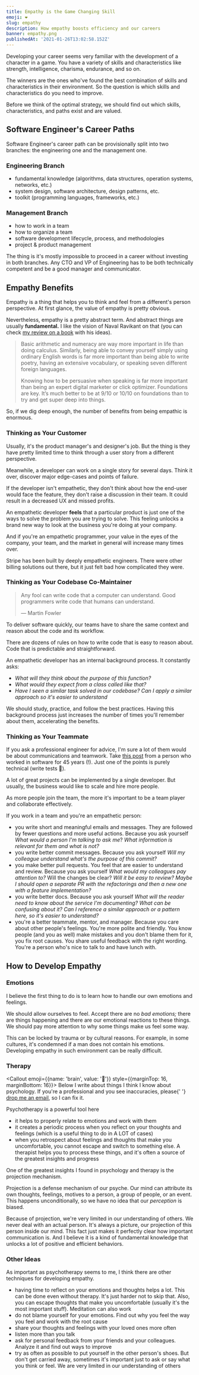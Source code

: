 ```yaml
---
title: Empathy is the Game Changing Skill
emoji: ❤️
slug: empathy
description: How empathy boosts efficiency and our careers
banner: empathy.png
publishedAt: '2021-01-26T13:02:58.152Z'
---
```


Developing your career seems very familiar with the development of a character in a game. You have a variety of skills and characteristics like strength, intelligence, charisma, endurance, and so on.

The winners are the ones who've found the best combination of skills and characteristics in their environment. So the question is which skills and characteristics do you need to improve.

Before we think of the optimal strategy, we should find out which skills, characteristics, and paths exist and are valued.

## Software Engineer's Career Paths

Software Engineer's career path can be provisionally split into two branches: the engineering one and the management one.

### Engineering Branch

- fundamental knowledge (algorithms, data structures, operation systems, networks, etc.)
- system design, software architecture, design patterns, etc.
- toolkit (programming languages, frameworks, etc.)

### Management Branch

- how to work in a team
- how to organize a team
- software development lifecycle, process, and methodologies
- project & product management

The thing is it's mostly impossible to proceed in a career without investing in both branches. Any CTO and VP of Engineering has to be both technically competent and be a good manager and communicator.

## Empathy Benefits

Empathy is a thing that helps you to think and feel from a different's person perspective. At first glance, the value of empathy is pretty obvious.

Nevertheless, empathy is a pretty abstract term. And abstract things are usually **fundamental.** I like the vision of Naval Ravikant on that (you can check [my review on a book](/post/almanac-of-naval-ravikant) with his ideas).

> Basic arithmetic and numeracy are way more important in life than doing calculus. Similarly, being able to convey yourself simply using ordinary English words is far more important than being able to write poetry, having an extensive vocabulary, or speaking seven different foreign languages.
>
> Knowing how to be persuasive when speaking is far more important than being an expert digital marketer or click optimizer. Foundations are key. It’s much better to be at 9/10 or 10/10 on foundations than to try and get super deep into things.

So, if we dig deep enough, the number of benefits from being empathic is enormous.

### Thinking as Your Customer

Usually, it's the product manager's and designer's job. But the thing is they have pretty limited time to think through a user story from a different perspective.

Meanwhile, a developer can work on a single story for several days. Think it over, discover major edge-cases and points of failure.

If the developer isn't empathetic, they don't think about how the end-user would face the feature, they don't raise a discussion in their team. It could result in a decreased UX and missed profits.

An empathetic developer **feels** that a particular product is just one of the ways to solve the problem you are trying to solve. This feeling unlocks a brand new way to look at the business you're doing at your company.

And if you're an empathetic programmer, your value in the eyes of the company, your team, and the market in general will increase many times over.

Stripe has been built by deeply empathetic engineers. There were other billing solutions out there, but it just felt bad how complicated they were.

### Thinking as Your Codebase Co-Maintainer

> Any fool can write code that a computer can understand. Good programmers write code that humans can understand.
>
> — Martin Fowler

To deliver software quickly, our teams have to share the same context and reason about the code and its workflow.

There are dozens of rules on how to write code that is easy to reason about. Code that is predictable and straightforward.

An empathetic developer has an internal background process. It constantly asks:

- _What will they think about the purpose of this function?_
- _What would they expect from a class called like that?_
- _Have I seen a similar task solved in our codebase? Can I apply a similar approach so it's easier to understand_

We should study, practice, and follow the best practices. Having this background process just increases the number of times you'll remember about them, accelerating the benefits.

### Thinking as Your Teammate

If you ask a professional engineer for advice, I'm sure a lot of them would be about communications and teamwork. Take [this post](https://www.bti360.com/what-ive-learned-in-45-years-in-the-software-industry/) from a person who worked in software for 45 years (!). Just one of the points is purely technical (write tests 🤘).

A lot of great projects can be implemented by a single developer. But usually, the business would like to scale and hire more people.

As more people join the team, the more it's important to be a team player and collaborate effectively.

If you work in a team and you're an empathetic person:

- you write short and meaningful emails and messages. They are followed by fewer questions and more useful actions. Because you ask yourself _What would a person I'm talking to ask me_? _What information is relevant for them and what is not?_
- you write better commit messages. Because you ask yourself _Will my colleague understand what's the purpose of this commit?_
- you make better pull requests. You feel that are easier to understand and review. Because you ask yourself _What would my colleagues pay attention to?_ Will the changes be clear? _Will it be easy to review? Maybe I should open a separate PR with the refactorings and then a new one with a feature implementation?_
- you write better docs. Because you ask yourself _What will the reader need to know about the service I'm documenting? What can be confusing about it? Can I reference a similar approach or a pattern here, so it's easier to understand?_
- you're a better teammate, mentor, and manager. Because you care about other people's feelings. You're more polite and friendly. You know people (and you as well) make mistakes and you don't blame them for it, you fix root causes. You share useful feedback with the right wording. You're a person who's nice to talk to and have lunch with.

## How to Develop Empathy

### Emotions

I believe the first thing to do is to learn how to handle our own emotions and feelings.

We should allow ourselves to feel. Accept there are no _bad emotions;_ there are things happening and there are our emotional reactions to these things. We should pay more attention to why some things make us feel some way.

This can be locked by trauma or by cultural reasons. For example, in some cultures, it's condemned if a man does not contain his emotions. Developing empathy in such environment can be really difficult.

### Therapy

<Callout
  emoji={{name: 'brain', value: '🧠'}}
  style={{marginTop: 16, marginBottom: 16}}>
  Below I write about things I think I know about psychology. If you&apos;re a
  professional and you see inaccuracies, please{' '}
  <a href="mailto:kuliks.anton@gmail.com">drop me an email</a>, so I can fix it.
</Callout>

Psychotherapy is a powerful tool here

- it helps to properly relate to emotions and work with them
- it creates a periodic process when you reflect on your thoughts and feelings (which is a useful thing to do in A LOT of cases)
- when you retrospect about feelings and thoughts that make you uncomfortable, you cannot escape and switch to something else. A therapist helps you to process these things, and it's often a source of the greatest insights and progress

One of the greatest insights I found in psychology and therapy is the projection mechanism.

Projection is a defense mechanism of our psyche. Our mind can attribute its own thoughts, feelings, motives to a person, a group of people, or an event. This happens unconditionally, so we have no idea that our _perception_ is biased.

Because of projection, we're very limited in our understanding of others. We never deal with an actual person. It's always a picture, our projection of this person inside our mind. This fact just makes it perfectly clear how important communication is. And I believe it is a kind of fundamental knowledge that unlocks a lot of positive and efficient behaviors.

### Other Ideas

As important as psychotherapy seems to me, I think there are other techniques for developing empathy.

- having time to reflect on your emotions and thoughts helps a lot. This can be done even without therapy. It's just harder not to skip that. Also, you can escape thoughts that make you uncomfortable (usually it's the most important stuff). Meditation can also work
- do not blame yourself for your emotions. Find out why you feel the way you feel and work with the root cause
- share your thoughts and feelings with your loved ones more often
- listen more than you talk
- ask for personal feedback from your friends and your colleagues. Analyze it and find out ways to improve
- try as often as possible to put yourself in the other person's shoes. But don't get carried away, sometimes it's important just to ask or say what you think or feel. We are very limited in our understanding of others
